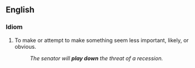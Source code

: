 ==English==
===Idiom===
# To make or attempt to make something seem less important, likely, or obvious.  
#: ''The senator will '''play down''' the threat of a recession.''